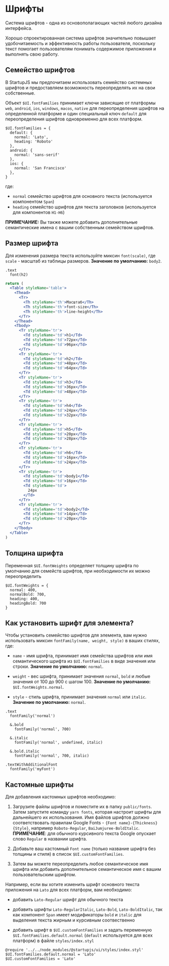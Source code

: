 
# Шрифты

Система шрифтов - одна из основополагающих частей любого дизайна интерфейса.

Хорошо спроектированная система шрифтов значительно повышает удобочитаемость и эффективность работы пользователя, поскольку текст помогает пользователям понимать содержимое приложения и выполнять свою работу.

## Cемейство шрифтов

В StartupJS мы предпочитаем использовать семейство системных шрифтов и предоставляем возможность переопределять их на свои собственные.

Объект `$UI.fontFamilies` принимает ключи зависящие от платформы `web`, `android`, `ios`, `windows`, `macos`, `native` для переопределения шрифтов на определенной платформе и один специальный ключ `default` для переопределения шрифтов одновременно для всех платформ.

```styl
$UI.fontFamilies = {
  default: {
    normal: 'Lato',
    heading: 'Roboto'
  },
  android: {
    normal: 'sans-serif'
  },
  ios: {
    normal: 'San Francisco'
  },
}
```

где:

* `normal` семейство шрифтов для основного текста (используется компонентом `Span`)
* `heading` семейство шрифтов для текста заголовков (используется для компонентов `H1-H6`)

**ПРИМЕЧАНИЕ:** Вы также можете добавить дополнительные семантические имена с вашим собственным семейством шрифтов.

## Размер шрифта

Для изменения размера текста используйте миксин `font(scale)`, где `scale` - масштаб из таблицы размеров. **Значение по умолчанию:** `body2`.

```stylus
.text
  font(h2)
```

```jsx pure-example
return (
  <Table styleName='table'>
    <Thead>
      <Tr>
        <Th styleName='th'>Масштаб</Th>
        <Th styleName='th'>font-size</Th>
        <Th styleName='th'>line-height</Th>
      </Tr>
    </Thead>
    <Tbody>
      <Tr styleName='tr'>
        <Td styleName='td'>h1</Td>
        <Td styleName='td'>72px</Td>
        <Td styleName='td'>96px</Td>
      </Tr>
      <Tr styleName='tr'>
        <Td styleName='td'>h2</Td>
        <Td styleName='td'>48px</Td>
        <Td styleName='td'>64px</Td>
      </Tr>
      <Tr styleName='tr'>
        <Td styleName='td'>h3</Td>
        <Td styleName='td'>36px</Td>
        <Td styleName='td'>48px</Td>
      </Tr>
      <Tr styleName='tr'>
        <Td styleName='td'>h4</Td>
        <Td styleName='td'>24px</Td>
        <Td styleName='td'>32px</Td>
      </Tr>
      <Tr styleName='tr'>
        <Td styleName='td'>h5</Td>
        <Td styleName='td'>20px</Td>
        <Td styleName='td'>28px</Td>
      </Tr>
      <Tr styleName='tr'>
        <Td styleName='td'>h6</Td>
        <Td styleName='td'>16px</Td>
        <Td styleName='td'>24px</Td>
      </Tr>
      <Tr styleName='tr'>
        <Td styleName='td'>body1</Td>
        <Td styleName='td'>16px</Td>
        <Td styleName='td'>
          24px
        </Td>
      </Tr>
      <Tr styleName='tr'>
        <Td styleName='td'>body2</Td>
        <Td styleName='td'>14px</Td>
        <Td styleName='td'>20px</Td>
      </Tr>
    </Tbody>
  </Table>
)
```

## Толщина шрифта

Переменная `$UI.fontWeights` определяет толщину шрифта по умолчанию для семейств шрифтов, при необходимости их можно переопределить

```stylus
$UI.fontWeights = {
  normal: 400,
  normalBold: 700,
  heading: 400,
  headingBold: 700
}
```

## Как установить шрифт для элемента?

Чтобы установить семейство шрифтов для элемента, вам нужно использовать миксин `fontFamily(name, weight, style)` в ваших стилях, где:

* `name` - имя шрифта, принимает имя семейства шрифтов или имя семантического шрифта из `$UI.fontFamilies` в виде значения или строки. **Значение по умолчанию:** `normal`.

* `weight` - вес шрифта, принимает значения `normal`, `bold` и любые значения от 100 до 900 с шагом 100. **Значение по умолчанию:** `$UI.fontWeights.normal`.

* `style` - стиль шрифта, принимает значения `normal` или `italic`. **Значение по умолчанию:** `normal`.


```stylus
.text
  fontFamily('normal')

  &.bold
    fontFamily('normal', 700)

  &.italic
    fontFamily('normal', undefined, italic)

  &.bold.italic
    fontFamily('normal', 700, italic)

.textWithAdditionalFont
  fontFamily('myFont')
```

## Кастомные шрифты

Для добавления кастомных шрифтов необходимо:

1. Загрузите файлы шрифтов и поместите их в папку `public/fonts`. Затем запустите команду `yarn fonts`, которая настроит шрифты для дальнейшего их использования. Имя файлов шрифтов должно соответствовать правилам Google Fonts - `{Font name}-{Thickness}{Style}`, например `Roboto-Regular`, `BaiJumjuree-BoldItalic`. **ПРИМЕЧАНИЕ**: для обычного курсивного текста Google опускает слово `Regular` в названии шрифта.

1. Добавьте ваш кастомный `Font name` (только название шрифта без толщины и стиля) в список `$UI.customFontFamilies`.

1. Затем вы можете переопределить любое семантическое имя шрифта или добавить дополнительное семантическое имя с вашим пользовательским шрифтом.

Например, если вы хотите изменить шрифт основного текста приложения на `Lato` для всех платформ, вам необходимо:

* добавить `Lato-Regular` шрифт для обычного текста

* добавить шрифты `Lato-RegularItalic`, `Lato-Bold`, `Lato-BoldItalic`, так как компонент `Span` имеет модификаторы `bold` и `italic` для выделения текста жирным и курсивным соотвественно

* добавить шрифт в `$UI.customFontFamilies` и задать переменную `$UI.fontFamilies.default.normal` (`default` используется для всех платформ) в файле `styles/index.styl`

```stylus
@require '../../node_modules/@startupjs/ui/styles/index.styl'
$UI.fontFamilies.default.normal = 'Lato'
$UI.customFontFamilies = 'Lato'
```
